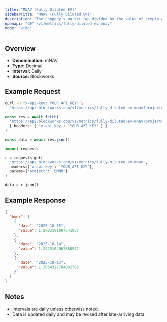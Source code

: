 ```yaml
---
title: "MNAV (Fully Diluted EV)"
sidebarTitle: "MNAV (Fully Diluted EV)"
description: "The company's market cap divided by the value of crypto asset holdings. Often called Basic mNAV, it is the most simplistic way to track the multiple the company trades at relative to its crypto assets held. This figure can be calculated using both the market cap and the enterprise value. Some Companies may hold a considerable amount of cash that has not yet been deployed into crypto, which the Enterprise Value calculation highlights."
openapi: "GET /v1/metrics/fully-diluted-ev-mnav"
mode: "wide"
---
```


## Overview

- **Denomination:** mNAV
- **Type:** Decimal
- **Interval:** Daily
- **Source:** Blockworks

## Example Request

<CodeGroup>

```bash cURL
curl -H "x-api-key: YOUR_API_KEY" \
  "https://api.blockworks.com/v1/metrics/fully-diluted-ev-mnav?project=BMNR"
```

```typescript TypeScript
const res = await fetch(
  'https://api.blockworks.com/v1/metrics/fully-diluted-ev-mnav?project=BMNR',
  { headers: { 'x-api-key': 'YOUR_API_KEY' } }
)

const data = await res.json()
```

```python Python
import requests

r = requests.get(
  'https://api.blockworks.com/v1/metrics/fully-diluted-ev-mnav',
  headers={'x-api-key': 'YOUR_API_KEY'},
  params={'project': 'BMNR'}
)

data = r.json()
```

</CodeGroup>

## Example Response

```json
{
  "bmnr": [
    {
      "date": "2025-10-15",
      "value": 1.2603191907641957
    },
    {
      "date": "2025-10-14",
      "value": 1.2425104067880972
    },
    {
      "date": "2025-10-13",
      "value": 1.3054327784082782
    }
  ]
}
```

## Notes
- Intervals are daily unless otherwise noted.
- Data is updated daily and may be revised after late-arriving data.